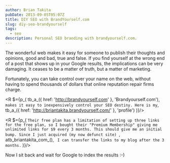```yaml
---
author: Brian Takita
pubDate: 2013-09-05T05:07Z
title: DIY SEO with BrandYourself.com
slug: diy-seo-brandyourself
tags:
  - seo
description: Personal SEO branding with brandyourself.com.
---
```


The wonderful web makes it easy for someone to publish their thoughts and opinions, good and bad, true and
false. If you find yourself at the wrong end of a post that shows up in your Google results, the implications can be
very damaging. It ceases to be a matter of truth, but a matter of marketing.

Fortunately, you can take control over your name on the web, without having to spend thousands of dollars that
online reputation repair firms charge.

<R $={p_(
	tb_a_({ href: 'http://brandyourself.com' }, 'Brandyourself.com'), ` makes it easy to inexpensively
	control your SEO destiny. Here is my `, tb_a_({ href: 'http://briantakita.brandyourself.com/' }, 'profile')
)}/>

<R $={p_(
	`Their free plan has a limitation of setting up three links for the free plan, so I bought their "Premium
	Membership" giving me unlimited links for $9 every 3 months. This should give me an initial bump. Since I just
	acquired (my now defunct site) `, atb_briantakita_com_(), ` I can transfer the links to my blog after the 3 months.`
)}/>

Now I sit back and wait for Google to index the results :-)
